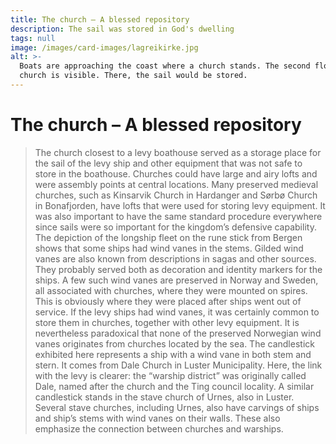 ```yaml
---
title: The church – A blessed repository
description: The sail was stored in God's dwelling
tags: null
image: /images/card-images/lagreikirke.jpg
alt: >-
  Boats are approaching the coast where a church stands. The second floor of the
  church is visible. There, the sail would be stored.
---
```



# The church – A blessed repository

<Blockquote
    quote='“And all the crewmembers are to accompany the sail to the church, and all the rigging.”'
    footer='Land defence section, chapter 14' />


<Container stil="initial side">
    The church closest to a levy boathouse served as a storage place for the sail of the levy ship and other equipment that was not safe to store in the boathouse. 
    Churches could have large and airy lofts and were assembly points at central locations. 
    Many preserved medieval churches, such as Kinsarvik Church in Hardanger and Sørbø Church in Bonafjorden, have lofts that were used for storing levy equipment. 
    It was also important to have the same standard procedure everywhere since sails were so important for the kingdom’s defensive capability. 
    The depiction of the longship fleet on the rune stick from Bergen shows that some ships had wind vanes in the stems. 
    Gilded wind vanes are also known from descriptions in sagas and other sources. 
    They probably served both as decoration and identity markers for the ships. 
    A few such wind vanes are preserved in Norway and Sweden, all associated with churches, where they were mounted on spires. 
    This is obviously where they were placed after ships went out of service. 
    If the levy ships had wind vanes, it was certainly common to store them in churches, together with other levy equipment. 
    It is nevertheless paradoxical that none of the preserved Norwegian wind vanes originates from churches located by the sea. 
    The candlestick exhibited here represents a ship with a wind vane in both stem and stern. 
    It comes from Dale Church in Luster Municipality. 
    Here, the link with the levy is clearer: the “warship district” was originally called Dale, named after the church and the Ting council locality. 
    A similar candlestick stands in the stave church of Urnes, also in Luster. 
    Several stave churches, including Urnes, also have carvings of ships and ship’s stems with wind vanes on their walls. 
    These also emphasize the connection between churches and warships.
</Container>

<Figure
    image="/images/landevernsbolken/Bf_MA_58_Ck_766.jpg"
    title="Iron candlestick shaped like a longship, from Dale church, Luster."
    alt="Iron candlestick shaped like a longship."
    href="https://digitaltmuseum.no/0210112499833/kirkekunst"
>
</Figure>

